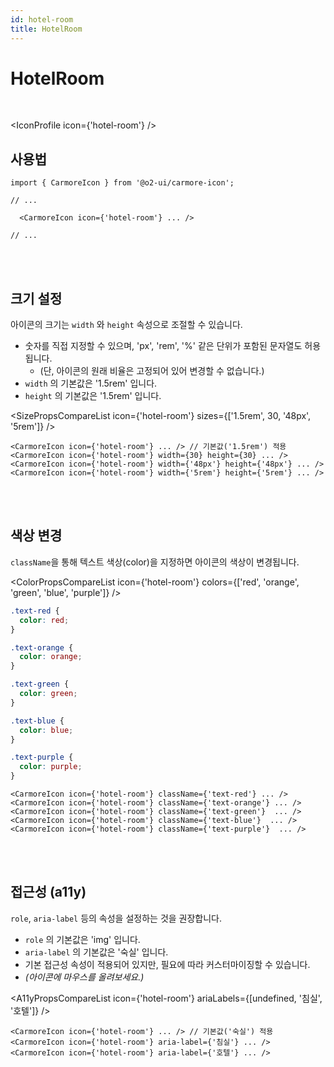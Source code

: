 ```yaml
---
id: hotel-room
title: HotelRoom
---
```




# HotelRoom

<br />

<IconProfile icon={'hotel-room'} />

## 사용법

```tsx
import { CarmoreIcon } from '@o2-ui/carmore-icon';

// ...

  <CarmoreIcon icon={'hotel-room'} ... />

// ...
```

<br />
<br />

## 크기 설정

아이콘의 크기는 `width` 와 `height` 속성으로 조절할 수 있습니다.

- 숫자를 직접 지정할 수 있으며, 'px', 'rem', '%' 같은 단위가 포함된 문자열도 허용됩니다.
  - (단, 아이콘의 원래 비율은 고정되어 있어 변경할 수 없습니다.)
- `width` 의 기본값은 '1.5rem' 입니다.
- `height` 의 기본값은 '1.5rem' 입니다.

<SizePropsCompareList icon={'hotel-room'} sizes={['1.5rem', 30, '48px', '5rem']} />

```tsx
<CarmoreIcon icon={'hotel-room'} ... /> // 기본값('1.5rem') 적용
<CarmoreIcon icon={'hotel-room'} width={30} height={30} ... />
<CarmoreIcon icon={'hotel-room'} width={'48px'} height={'48px'} ... />
<CarmoreIcon icon={'hotel-room'} width={'5rem'} height={'5rem'} ... />
```

<br />
<br />

## 색상 변경

`className`을 통해 텍스트 색상(color)을 지정하면 아이콘의 색상이 변경됩니다.

<ColorPropsCompareList icon={'hotel-room'} colors={['red', 'orange', 'green', 'blue', 'purple']} />

```css
.text-red {
  color: red;
}

.text-orange {
  color: orange;
}

.text-green {
  color: green;
}

.text-blue {
  color: blue;
}

.text-purple {
  color: purple;
}
```

```tsx
<CarmoreIcon icon={'hotel-room'} className={'text-red'} ... />
<CarmoreIcon icon={'hotel-room'} className={'text-orange'} ... />
<CarmoreIcon icon={'hotel-room'} className={'text-green'}  ... />
<CarmoreIcon icon={'hotel-room'} className={'text-blue'}  ... />
<CarmoreIcon icon={'hotel-room'} className={'text-purple'}  ... />
```

<br />
<br />

## 접근성 (a11y)

`role`, `aria-label` 등의 속성을 설정하는 것을 권장합니다.

- `role` 의 기본값은 'img' 입니다.
- `aria-label` 의 기본값은 '숙실' 입니다.
- 기본 접근성 속성이 적용되어 있지만, 필요에 따라 커스터마이징할 수 있습니다.
- _(아이콘에 마우스를 올려보세요.)_

<A11yPropsCompareList icon={'hotel-room'} ariaLabels={[undefined, '침실', '호텔']} />

```tsx
<CarmoreIcon icon={'hotel-room'} ... /> // 기본값('숙실') 적용
<CarmoreIcon icon={'hotel-room'} aria-label={'침실'} ... />
<CarmoreIcon icon={'hotel-room'} aria-label={'호텔'} ... />
```
